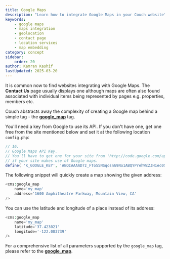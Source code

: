 ```yaml
---
title: Google Maps
description: "Learn how to integrate Google Maps in your Couch website"
keywords:
    - google maps
    - maps integration
    - geolocation
    - contact page
    - location services
    - map embedding
category: concept
sidebar:
    order: 20
author: Kamran Kashif
lastUpdated: 2025-03-20
---
```


It is common now to find websites integrating with Google Maps. The **Contact Us** page usually displays one although maps are often also found associated with individual items being represented by pages e.g. properties, members etc.

Couch abstracts away the complexity of creating a Google map behind a simple tag - the [**google_map**](../../tags-reference/google_map/) tag.

You'll need a key from Google to use its API. If you don't have one, get one free from the site mentioned below and set it at the following location `config.php`:

```php title="config.php"
// 16.
// Google Maps API Key.
// You'll have to get one for your site from 'http://code.google.com/apis/maps/'
// if your site makes use of Google maps.
define( 'K_GOOGLE_KEY', 'ABQIAAAAD7z_FToS5NSqosnG9No1ABQYPrehWcZJH1ec0SZqipYFbK_nfRT1ryCGKzl5KGpFG3y5jyPe_uClVg' );
```

The following snippet will quickly create a map showing the given address:

```php title="Basic Map Example"
<cms:google_map
    name='my_map'
    address='1600 Amphitheatre Parkway, Mountain View, CA'
/>
```

You can use the latitude and longitude of a place instead of its address:

```php title="Map with Coordinates"
<cms:google_map
    name='my_map'
    latitude='37.423021'
    longitude='-122.083739'
/>
```

For a comprehensive list of all parameters supported by the `google_map` tag, please refer to the [**google_map**](../../tags-reference/google_map/).
